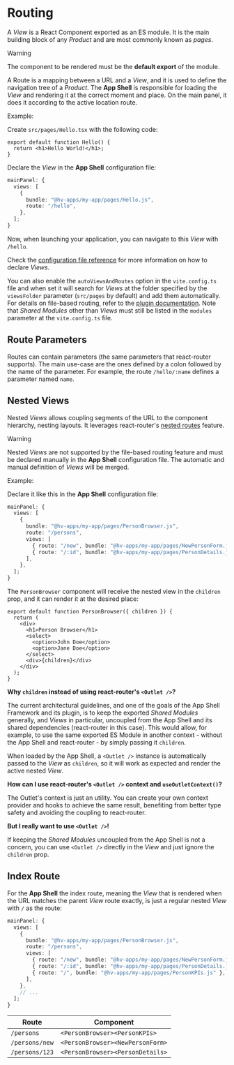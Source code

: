 # Routing

A _View_ is a React Component exported as an ES module. It is the main building block of any _Product_ and are most commonly known as _pages_.

> [!WARNING]
>
> The component to be rendered must be the **default export** of the module.

A Route is a mapping between a URL and a _View_, and it is used to define the navigation tree of a _Product_. The **App Shell** is responsible for loading the _View_ and rendering it at the correct moment and place. On the main panel, it does it according to the active location route.

Example:

Create `src/pages/Hello.tsx` with the following code:

```tsx
export default function Hello() {
  return <h1>Hello World!</h1>;
}
```

Declare the _View_ in the **App Shell** configuration file:

```ts
mainPanel: {
  views: [
    {
      bundle: "@hv-apps/my-app/pages/Hello.js",
      route: "/hello",
    },
  ];
}
```

Now, when launching your application, you can navigate to this _View_ with `/hello`.

Check the [configuration file reference](./configuration.md#mainpanel) for more information on how to declare _Views_.

You can also enable the `autoViewsAndRoutes` option in the `vite.config.ts` file and when set it will search for _Views_ at the folder specified by the `viewsFolder` parameter (`src/pages` by default) and add them automatically.
For details on file-based routing, refer to the [plugin documentation](https://github.com/lumada-design/hv-uikit-react/tree/master/packages/app-shell-vite-plugin#readme).
Note that _Shared Modules_ other than _Views_ must still be listed in the `modules` parameter at the `vite.config.ts` file.

## Route Parameters

Routes can contain parameters (the same parameters that react-router supports). The main use-case are the ones defined by a colon followed by the name of the parameter. For example, the route `/hello/:name` defines a parameter named `name`.

## Nested Views

Nested _Views_ allows coupling segments of the URL to the component hierarchy, nesting layouts. It leverages react-router's [nested routes](https://reactrouter.com/en/main/start/overview#nested-routes) feature.

> [!WARNING]
>
> Nested _Views_ are not supported by the file-based routing feature and must be
> declared manually in the **App Shell** configuration file. The automatic and
> manual definition of _Views_ will be merged.

Example:

Declare it like this in the **App Shell** configuration file:

```ts
mainPanel: {
  views: [
    {
      bundle: "@hv-apps/my-app/pages/PersonBrowser.js",
      route: "/persons",
      views: [
        { route: "/new", bundle: "@hv-apps/my-app/pages/NewPersonForm.js" },
        { route: "/:id", bundle: "@hv-apps/my-app/pages/PersonDetails.js" },
      ],
    },
  ];
}
```

The `PersonBrowser` component will receive the nested view in the `children` prop, and it can render it at the desired place:

```tsx
export default function PersonBrowser({ children }) {
  return (
    <div>
      <h1>Person Browser</h1>
      <select>
        <option>John Doe</option>
        <option>Jane Doe</option>
      </select>
      <div>{children}</div>
    </div>
  );
}
```

**Why `children` instead of using react-router's `<Outlet />`?**

The current architectural guidelines, and one of the goals of the App Shell Framework and its plugin, is to keep the exported _Shared Modules_ generally, and _Views_ in particular, uncoupled from the App Shell and its shared dependencies (react-router in this case).
This would allow, for example, to use the same exported ES Module in another context - without the App Shell and react-router - by simply passing it `children`.

When loaded by the App Shell, a `<Outlet />` instance is automatically passed to the _View_ as `children`, so it will work as expected and render the active nested _View_.

**How can I use react-router's `<Outlet />` context and `useOutletContext()`?**

The Outlet's context is just an utility. You can create your own context provider and hooks to achieve the same result, benefiting from better type safety and avoiding the coupling to react-router.

**But I really want to use `<Outlet />`!**

If keeping the _Shared Modules_ uncoupled from the App Shell is not a concern, you can use `<Outlet />` directly in the _View_ and just ignore the `children` prop.

## Index Route

For the **App Shell** the index route, meaning the _View_ that is rendered when the URL matches the parent _View_ route exactly, is just a regular nested _View_ with `/` as the route:

```ts
mainPanel: {
  views: [
    {
      bundle: "@hv-apps/my-app/pages/PersonBrowser.js",
      route: "/persons",
      views: [
        { route: "/new", bundle: "@hv-apps/my-app/pages/NewPersonForm.js" },
        { route: "/:id", bundle: "@hv-apps/my-app/pages/PersonDetails.js" },
        { route: "/", bundle: "@hv-apps/my-app/pages/PersonKPIs.js" },
      ],
    },
    // ...
  ];
}
```

| Route          | Component                        |
| -------------- | -------------------------------- |
| `/persons`     | `<PersonBrowser><PersonKPIs>`    |
| `/persons/new` | `<PersonBrowser><NewPersonForm>` |
| `/persons/123` | `<PersonBrowser><PersonDetails>` |
